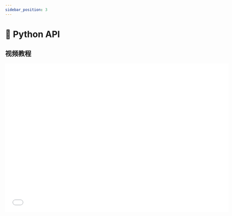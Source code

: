 ```yaml
---
sidebar_position: 3
---
```



# 📙 Python API

## 视频教程

<iframe
  src="//player.bilibili.com/player.html?bvid=BV1DbAceXE42&autoplay=0&vd_source=074e15df4d816e8ebbec8bdbdf4d6925#reply256944692752"
  scrolling="no"
  frameborder="no"
  framespacing="0"
  allowfullscreen
  width="720"
  height="480"
/>

## 图文说明

## 1. 简介

开发者需要在 Scriptlet Block 中调用 SDK 与 `OOCANA` 工作流引擎进行交互。本文档详细介绍了相关 API 的使用方法。

## 2. 快速开始

在 Scriptlet Block 中使用 SDK 时，需要导入 `Context` 对象，并通过该对象调用相关 API。

### 2.1 `Scriptlet` 模板

下面是 Scriptlet 的模板函数，需要在函数体内编写执行代码。函数的输入和输出类型可自定义，并且支持导入第三方库。

```python
from oocana import Context

def main(params: dict, context: Context):

  # 此处编写需要执行的代码

  return { "output": None }

```

### 2.2 核心 API

```python
    # 标记当前块已完成执行
    def done(self, error: str | None = None):
    # 报告错误并终止执行
    def error(self, error: str):
    # 启用数据预览功能
    def preview(self, payload: PreviewPayload):
    # 获取会话临时目录路径，可用于存储临时文件
    def session_dir(self) -> str:
    # 报告执行进度（0-100），内置节流机制，每300ms触发一次
    def report_progress(self, progress: float | int):
    # 获取 OOMOL 内置大模型配置，包括 base_url、api-key、model-list
    def oomol_llm_env(self) -> OOMOL_LLM_ENV:
```

## 3. `Context.preview` 类型

`context.preview` 是一个核心 API，用于预览各种类型的数据。该 API 支持几乎所有常见数据格式的预览。

### 3.1 `PreviewPayload` 类型定义

函数签名：`context.preview`

```python
    def preview(self, payload: PreviewPayload):
    # 仅支持 Python
    payload = self.__dataframe(payload)
    # 仅支持 Python
    payload = self.__matplotlib(payload)

    self.__mainframe.report(
        self.block_info,
        {
            "type": "BlockPreview",
            "payload": payload,
        },
    )
```

参数类型：`PreviewPayload`

```python

     PreviewPayload: TypeAlias = Union[
        TablePreviewPayload,
        TextPreviewPayload,
        JSONPreviewPayload,
        ImagePreviewPayload,
        MediaPreviewPayload,
        DataFrame,
        PandasPreviewPayload,
        DefaultPreviewPayload
    ]

    class TablePreviewData(TypedDict):
        columns: List[str | int | float]
        rows: List[List[str | int | float | bool]]
        row_count: int | None

    class TablePreviewPayload(TypedDict):
        type: Literal['table']
        data: TablePreviewData | Any

    class TextPreviewPayload(TypedDict):
        type: Literal["text"]
        data: Any

    class JSONPreviewPayload(TypedDict):
        type: Literal["json"]
        data: Any

    class ImagePreviewPayload(TypedDict):
        type: Literal['image']
        data: str | List[str]

    class MediaPreviewPayload(TypedDict):
        type: Literal["image", 'video', 'audio', 'markdown', "iframe", "html"]
        data: str

    class PandasPreviewPayload(TypedDict):
        type: Literal['table']
        data: DataFrame

    class DefaultPreviewPayload:
        type: str
        data: Any

```

### 3.2 `Preview` 使用示例

```python
  context.preview({
    # 支持的类型: "image" | "video" | "audio" | "markdown" | "iframe" | "html" | "json" | "text" | `text/${string}` | "table"
    "type": "video",
    # 数据可以是: 文件路径、base64 编码或 pandas DataFrame
    "data": "https://www.w3schools.com/html/mov_bbb.mp4"
  })
```

:::tip
以下功能仅支持 Python
:::

```python
    import pandas as pd

    df = pd.DataFrame({
        'A': [1, 2, 3],
        'B': [4, 5, 6],
        'C': [7, 8, 9]
    })
     context.preview(df)
```

<img src={python_df} width="720" />

```python
    import matplotlib.pyplot as plt
    import numpy as np

    x = np.linspace(0, 10, 100)
    y = np.sin(x)
    plt.plot(x, y)
    plt.show()
```

<img src={python_plt} width="720" />

```python
    import plotly.graph_objects as go

    fig = go.Figure(data=[go.Bar(y=[2, 3, 1])])
    fig.show()
```

<img src={python_plotly} width="720" />

## 4. `Context` 类型定义

`OOCANA` SDK 提供的完整 API 类型描述，帮助开发者准确理解和使用这些接口。

```python
class Context:
    __inputs: Dict[str, Any]

    __block_info: BlockInfo
    __outputs_def: Dict[str, HandleDef]
    __store: Any
    __is_done: bool = False
    __keep_alive: OnlyEqualSelf = OnlyEqualSelf()
    __session_dir: str

    def __init__(
        self, inputs: Dict[str, Any], blockInfo: BlockInfo, mainframe: Mainframe, store, outputs, session_dir: str
    ) -> None:

        self.__block_info = blockInfo

        self.__mainframe = mainframe
        self.__store = store
        self.__inputs = inputs

        outputs_defs = {}
        if outputs is not None:
            for k, v in outputs.items():
                outputs_defs[k] = HandleDef(**v)
        self.__outputs_def = outputs_defs
        self.__session_dir = session_dir

    @property
    def session_dir(self) -> str:
        """当前会话的临时目录，所有块在一个会话中将共享同一个目录。"""
        return self.__session_dir

    @property
    def keepAlive(self):
        return self.__keep_alive

    @property
    def inputs(self):
        return self.__inputs

    @property
    def session_id(self):
        return self.__block_info.session_id

    @property
    def job_id(self):
        return self.__block_info.job_id

    @property
    def job_info(self) -> JobDict:
        return self.__block_info.job_info()

    @property
    def block_info(self) -> BlockDict:
        return self.__block_info.block_dict()

    @property
    def node_id(self) -> str:
        return self.__block_info.stacks[-1].get("node_id", None)

    def __store_ref(self, handle: str):
        return StoreKey(
            executor=EXECUTOR_NAME,
            handle=handle,
            job_id=self.job_id,
            session_id=self.session_id,
        )

    def __is_basic_type(self, value: Any) -> bool:
        return isinstance(value, (int, float, str, bool))

    def output(self, key: str, value: Any, done: bool = False):
        """
        将数据输出到下游节点

        key: str, 输出键名，必须在块输出定义中已声明，字段名为 handle
        value: Any, 输出值
        done: bool, 是否标记当前块执行完成
        """

        v = value

        if self.__outputs_def is not None:
            output_def = self.__outputs_def.get(key)
            if (
                output_def is not None and output_def.is_var_handle() and not self.__is_basic_type(value) # 基础类型即使是变量也不放进 store，直接作为 json 内容传递
            ):
                ref = self.__store_ref(key)
                self.__store[ref] = value
                v = asdict(ref)
            elif output_def is not None and output_def.is_bin_handle():
                if not isinstance(value, bytes):
                    self.send_warning(
                        f"输出键 [{key}] 被定义为二进制类型，但提供的值不是 bytes 类型"
                    )
                    return

                bin_file = f"{self.session_dir}/binary/{self.session_id}/{key}"
                os.makedirs(os.path.dirname(bin_file), exist_ok=True)
                try:
                    with open(bin_file, "wb") as f:
                        f.write(value)
                except IOError as e:
                    self.send_warning(
                        f"输出键 [{key}] 被定义为二进制类型，但写入文件失败: {e}"
                    )
                    return

                if os.path.exists(bin_file):
                    v = bin_file
                else:
                    self.send_warning(
                        f"输出键 [{key}] 被定义为二进制类型，但文件未成功写入"
                    )
                    return

        # 如果传入的键名在输出定义中不存在，将忽略该数据，但 done 参数仍会生效
        if self.__outputs_def is not None and self.__outputs_def.get(key) is None:
            self.send_warning(
                f"输出键 [{key}] 未在块输出定义中声明"
            )
            if done:
                self.done()
            return

        node_result = {
            "type": "BlockOutput",
            "handle": key,
            "output": v,
            "done": done,
        }
        self.__mainframe.send(self.job_info, node_result)

        if done:
            self.done()

    def done(self, error: str | None = None):
        if self.__is_done:
            self.send_warning("done 方法已被多次调用，重复调用将被忽略")
            return
        self.__is_done = True
        if error is None:
            self.__mainframe.send(self.job_info, {"type": "BlockFinished"})
        else:
            self.__mainframe.send(
                self.job_info, {"type": "BlockFinished", "error": error}
            )

    def send_message(self, payload):
        self.__mainframe.report(
            self.block_info,
            {
                "type": "BlockMessage",
                "payload": payload,
            },
        )

    def __dataframe(self, payload: PreviewPayload) -> PreviewPayload:
        if isinstance(payload, DataFrame):
            payload = { "type": "table", "data": payload }

        if isinstance(payload, dict) and payload.get("type") == "table":
            df = payload.get("data")
            if isinstance(df, ShapeDataFrame):
                row_count = df.shape[0]
                if row_count <= 10:
                    data = df.to_dict(orient='split')
                    columns = data.get("columns", [])
                    rows = data.get("data", [])
                elif isinstance(df, PartialDataFrame):
                    data_columns = loads(df.head(5).to_json(orient='split'))
                    columns = data_columns.get("columns", [])
                    rows_head = data_columns.get("data", [])
                    data_tail = loads(df.tail(5).to_json(orient='split'))
                    rows_tail = data_tail.get("data", [])
                    rows_dots = [["..."] * len(columns)]
                    rows = rows_head + rows_dots + rows_tail
                else:
                    print("dataframe 超过 10 行但不支持 head 和 tail 不支持")
                    return payload
                data: TablePreviewData = { "rows": rows, "columns": columns, "row_count": row_count }
                payload = { "type": "table", "data": data }
            else:
                print("dataframe 不支持 shape 属性")

        return payload

    def __matplotlib(self, payload: PreviewPayload) -> PreviewPayload:
        # payload 是一个 matplotlib Figure
        if hasattr(payload, 'savefig'):
            fig: Any = payload
            buffer = BytesIO()
            fig.savefig(buffer, format='png')
            buffer.seek(0)
            png = buffer.getvalue()
            buffer.close()
            url = f'data:image/png;base64,{b64encode(png).decode("utf-8")}'
            payload = { "type": "image", "data": url }

        return payload

    def preview(self, payload: PreviewPayload):
        payload = self.__dataframe(payload)
        payload = self.__matplotlib(payload)

        self.__mainframe.report(
            self.block_info,
            {
                "type": "BlockPreview",
                "payload": payload,
            },
        )

    @throttle(0.3)
    def report_progress(self, progress: float | int):
        """报告执行进度

        此方法用于更新块的执行进度，仅影响 UI 显示而非实际执行状态。
        内置节流机制，最小调用间隔为 0.3 秒。
        首次调用会立即生效，之后的调用将在节流周期结束时统一处理。

        |       0.25 s        |   0.2 s  |
        首次调用         第二次调用    第三次调用  4 5 6 7 次调用
        |                     |          |          | | | |
        | -------- 0.3 s -------- | -------- 0.3 s -------- |
        触发                  触发                    触发

        :param float | int progress: 执行进度值，范围应在 [0, 100]
        """
        self.__mainframe.report(
            self.block_info,
            {
                "type": "BlockProgress",
                "rate": progress,
            }
        )

    def report_log(self, line: str, stdio: str = "stdout"):
        self.__mainframe.report(
            self.block_info,
            {
                "type": "BlockLog",
                "log": line,
                stdio: stdio,
            },
        )

    def log_json(self, payload):
        self.__mainframe.report(
            self.block_info,
            {
                "type": "BlockLogJSON",
                "json": payload,
            },
        )

    def send_warning(self, warning: str):
        self.__mainframe.report(self.block_info, {"type": "BlockWarning", "warning": warning})

    def send_error(self, error: str):
        '''
        已弃用，请使用 error(error) 替代。
        此方法将在未来版本中移除。
        '''
        self.error(error)

    def error(self, error: str):
        self.__mainframe.send(self.job_info, {"type": "BlockError", "error": error})
```
